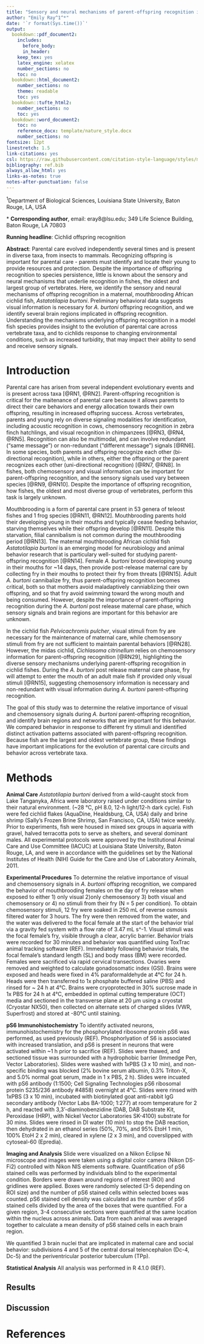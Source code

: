 ```yaml
---
title: "Sensory and neural mechanisms of parent-offspring recognition in a maternal mouthbrooding African cichlid fish"
author: "Emily Ray^1^*"
date: '`r format(Sys.time())`'
output:
  bookdown::pdf_document2:
    includes:
      before_body:
      in_header: 
    keep_tex: yes
    latex_engine: xelatex
    number_sections: no
    toc: no
  bookdown::html_document2:
    number_sections: no
    theme: readable
    toc: yes
  bookdown::tufte_html2:
    number_sections: no
    toc: yes
  bookdown::word_document2:
    toc: no
    reference_docx: template/nature_style.docx
    number_sections: no
fontsize: 12pt
linestretch: 1.5
link-citations: yes
csl: https://raw.githubusercontent.com/citation-style-language/styles/master/ecology.csl
bibliography: ref.bib
always_allow_html: yes
links-as-notes: true
notes-after-punctuation: false
---
```



\footnotesize 

^1^Department of Biological Sciences, Louisiana State University, Baton Rouge, LA, USA  

\* **Corresponding author**, email: eray8@lsu.edu; 349 Life Science Building, Baton Rouge, LA 70803

\normalsize

**Running headline**: Cichlid offspring recognition

**Abstract**: Parental care evolved independently several times and is present in diverse taxa, from insects to mammals. Recognizing offspring is important for parental care - parents must identify and locate their young to provide resources and protection. Despite the importance of offspring recognition to species persistence, little is known about the sensory and neural mechanisms that underlie recognition in fishes, the oldest and largest group of vertebrates. Here, we identify the sensory and neural mechanisms of offspring recognition in a maternal, mouthbrooding African cichlid fish, *Astatotilapia burtoni*. Preliminary behavioral data suggests visual information is necessary for *A. burtoni* offspring recognition, and we identify several brain regions implicated in offspring recognition. Understanding the mechanisms underlying offspring recognition in a model fish species provides insight to the evolution of parental care across vertebrate taxa, and to cichlids response to changing environmental conditions, such as increased turbidity, that may impact their ability to send and receive sensory signals. 

\clearpage

# Introduction

Parental care has arisen from several independent evolutionary events and is present across taxa [@RN1, @RN2]. Parent-offspring recognition is critical for the maitenance of parental care because it allows parents to direct their care behaviors and energy allocation towards their own offspring, resulting in increased offspring success. Across vertebrates, parents and young rely on diverse signaling modalities for identification, including acoustic recognition in cows, chemosensory recognition in zebra finch hatchlings, and visual recognition in chimpanzees [@RN3, @RN4, @RN5]. Recognition can also be multimodal, and can involve redundant ("same message") or non-redundant ("different message") signals [@RN6]. In some species, both parents and offspring recognize each other (bi-directional recognition), while in others, either the offspring or the parent recognizes each other (uni-directional recognition) [@RN7, @RN8]. In fishes, both chemosensory and visual information can be important for parent-offspring recognition, and the sensory signals used vary between species [@RN9, @RN10]. Despite the importance of offspring recognition, how fishes, the oldest and most diverse group of vertebrates, perform this task is largely unknown.

Mouthbrooding is a form of parental care prsent in 53 genera of teleost fishes and 1 frog species [@RN11, @RN12]. Mouthbrooding parents hold their developing young in their mouths and typically cease feeding behavior, starving themselves while their offspring develop [@RN11]. Despite this starvation, filial cannibalism is not common during the mouthbrooding period [@RN13]. The maternal mouthbrooding African cichlid fish *Astatotilapia burtoni* is an emerging model for neurobiology and animal behavior research that is particulary well-suited for studying parent-offspring recognition [@RN14]. Female *A. burtoni* brood developing young in their mouths for ~14 days, then provide post-release maternal care by collecting fry in their mouths to protect their fry from threats [@RN15]. Adult *A. burtoni* cannibalize fry, thus parent-offspring recognition becomes critical, both so that mothers avoid maladaptively canniablizing their own offspring, and so that fry avoid swimming toward the wrong mouth and being consumed. However, despite the importance of parent-offspring recognition during the *A. burtoni* post release maternal care phase, which sensory signals and brain regions are important for this behavior are unknown.

In the cichlid fish *Pelvicachromis pulcher*, visual stimuli from fry are necessary for the maintenance of maternal care, while chemosensory stimuli from fry are not sufficient to maintain parental behaviors [@RN28]. However, the midas cichlid, *Cichlasoma citrinellum* relies on chemosensory information for parent-offspring recognition [@RN29], highlighting the diverse sensory mechanisms underlying parent-offspring recognition in cichlid fishes. During the *A. burtoni* post release maternal care phase, fry will attempt to enter the mouth of an adult male fish if provided only visual stimuli [@RN15], suggesting chemosensory information is necessary and non-redundant with visual information during *A. burtoni* parent-offspring recognition. 

The goal of this study was to determine the relative importance of visual and chemosensory signals during *A. burtoni* parent-offspring recognition, and identify brain regions and networks that are important for this behavior. We compared behavior in response to different fry stimuli and identified distinct activation patterns associated with parent-offspring recognition. Because fish are the largest and oldest vertebrate group, these findings have important implications for the evolution of parental care circuits and behavior across vertebrate taxa. 

# Methods

**Animal Care**
*Astatotilapia burtoni* derived from a wild-caught stock from Lake Tanganyka, Africa were laboratory raised under conditions similar to their natural environment. (~28 °C, pH 8.0, 12-h light/12-h dark cycle). Fish were fed cichlid flakes (AquaDine, Healdsburg, CA, USA) daily and brine shrimp (Sally's Frozen Brine Shrimp, San Francisco, CA, USA) twice weekly. Prior to experiments, fish were housed in mixed sex groups in aquaria with gravel, halved terracotta pots to serve as shelters, and several dominant males. All experimental protocols were approved by the Institutional Animal Care and Use Committee (IACUC) at Louisiana State University, Baton Rouge, LA, and were in accordance with the guidelines set by the National Institutes of Health (NIH) Guide for the Care and Use of Laboratory Animals, 2011.

**Experimental Procedures**
To determine the relative importance of visual and chemosensory signals in *A. burtoni* offspring recognition, we compared the behavior of mouthbrooding females on the day of fry release when exposed to either 1) only visual 2)only chemosensory 3) both visual and chemosensory or 4) no stimuli from their fry (N = 5 per condition). To obtain chemosensory stimuli, 12 fry were soaked in 250 mL of reverse osmosis filtered water for 3 hours. The fry were then removed from the water, and the water was delivered to the focal female at the start of the behavior trial via a gravity fed system with a flow rate of 3.47 mL s^-1. Visual stimuli was the focal female's fry, visible through a clear, acrylic barrier. Behavior trials were recorded for 30 minutes and behavior was quantified using ToxTrac animal tracking software (REF). Immediately following behavior trials, the focal female's standard length (SL) and body mass (BM) were recorded. Females were sacrificed via rapid cervical transections. Ovaries were removed and weighted to calculate gonadosomatic index (GSI). Brains were exposed and heads were fixed in 4% paraformaldehyde at 4°C for 24 h. Heads were then transferred to 1x phosphate buffered saline (PBS) and rinsed for ~ 24 h at 4°C. Brains were cryoprotected in 30% sucrose made in 1x PBS for 24 h at 4°C, embedded in optimal cutting temperature (OCT) media and sectioned in the transverse plane at 20 µm using a cryostat (Cryostar NX50), then collected on alternate sets of charged slides (VWR, Superfrost) and stored at -80°C until staining. 

**pS6 Immunohistochemistry**
 To identify activated neurons, immunohistochemistry for the phosphorylated ribosome protein pS6 was performed, as used previously (REF). Phosphorlyation of S6 is associated with increased translation, and pS6 is present in neurons that were activated within ~1 h prior to sacrifice (REF). Slides were thawed, and sectioned tissue was surrounded with a hydrophobic barrier (Immedge Pen, Vector Laboratories). Slides were washed with 1xPBS (3 x 10 min), and non-specific binding was blocked (2% bovine serum albumin, 0.3% Triton-X, and 5.0% normal goat serum, made in 1 x PBS, 2 h). Slides were incuated with pS6 antibody (1:1500; Cell Signaling Technologies pS6 ribosomal protein S235/236 antibody #4858) overnight at 4°C. Slides were rinsed with 1xPBS (3 x 10 min), incubated with biotinylated goat anti-rabbit IgG secondary antibody (Vector Labs BA-1000; 1:277) at room temperature for 2 h, and reacted with 3,3’-diaminobenzidine (DAB, DAB Substrate Kit, Peroxidase (HRP), with Nickel Vector Laboratories SK-4100) substrate for 30 mins. Slides were rinsed in DI water (10 min) to stop the DAB reaction, then dehydrated in an ethanol series (50%, 70%, and 95% EtoH 1 min, 100% EtoH 2 x 2 min), cleared in xylene (2 x 3 min), and coverslipped with cytoseal-60 (Epredia).

**Imaging and Analysis**
Slide were visualized on a Nikon Eclipse Ni microscope and images were taken using a digital color camera (Nikon DS-Fi2) controlled with Nikon NIS elements software. Quantification of pS6 stained cells was performed by individuals blind to the experimental condition. Borders were drawn around regions of interest (ROI) and gridlines were applied. Boxes were randomly selected (3-5 depending on ROI size) and the number of pS6 stained cells within selected boxes was counted. pS6 stained cell density was calculated as the number of pS6 stained cells divided by the area of the boxes that were quantified. For a given region, 3-4 consecutive sections were quantified at the same location within the nucleus across animals. Data from each animal was averaged together to calculate a mean density of pS6 stained cells in each brain region. 

We quantified 3 brain nuclei that are implicated in maternal care and social behavior: subdivisions 4 and 5 of the central dorsal telencephalon (Dc-4, Dc-5) and the periventricular posterior tuberculum (TPp).

**Statistical Analysis** 
All analysis was performed in R 4.1.0 (REF).

## Results

## Discussion

# References
